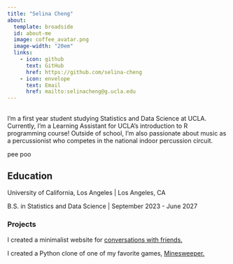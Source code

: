 ```yaml
---
title: "Selina Cheng"
about:
  template: broadside
  id: about-me
  image: coffee_avatar.png
  image-width: "20em"
  links:
    - icon: github
      text: GitHub
      href: https://github.com/selina-cheng
    - icon: envelope
      text: Email
      href: mailto:selinacheng@g.ucla.edu
---
```


##

::: {#about-me}

I'm a first year student studying Statistics and Data Science at UCLA. Currently, I'm a Learning Assistant for UCLA's introduction to R programming course! Outside of school, I'm also passionate about music as a percussionist who competes in the national indoor percussion circuit. 

pee poo

## Education

University of California, Los Angeles | Los Angeles, CA

B.S. in Statistics and Data Science | September 2023 - June 2027

:::

### Projects

I created a minimalist website for [conversations with friends.](https://selina-cheng.github.io/questions-website/)

I created a Python clone of one of my favorite games, [Minesweeper.](https://github.com/selina-cheng/minesweeper)
